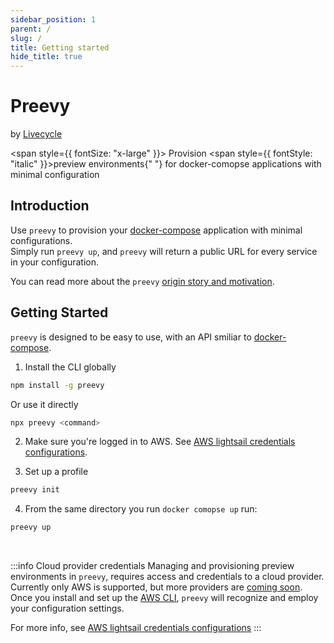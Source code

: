 ```yaml
---
sidebar_position: 1
parent: /
slug: /
title: Getting started
hide_title: true
---
```



<div>
  <h1 style={{marginTop: "1.25rem", marginBottom: "0.25rem", lineHeight: "38px"}}>
    <Logo /> Preevy
  </h1>
  <p style={{ fontSize: "14px" }}>
    by <a href="https://livecycle.io">Livecycle</a>
  </p>
</div>

<span style={{ fontSize: "x-large" }}>
  Provision <span style={{ fontStyle: "italic" }}>preview environments</span>{" "}
  for docker-comopse applications with minimal configuration
</span>

## Introduction

Use `preevy` to provision your [docker-compose](https://docs.docker.com/compose/) application with minimal configurations.<br/>
Simply run `preevy up`, and `preevy` will return a public URL for every service in your configuration.

You can read more about the `preevy` [origin story and motivation](/intro/motivation).

## Getting Started

`preevy` is designed to be easy to use, with an API smiliar to [docker-compose](https://docs.docker.com/compose/).

1. Install the CLI globally

  ```bash npm2yarn
  npm install -g preevy
  ```

  Or use it directly

  ```bash
  npx preevy <command>
  ```

2. Make sure you're logged in to AWS. See [AWS lightsail credentials configurations](http://localhost:3001/drivers/aws-lightsail#credentials-configuration).

3. Set up a profile

  ```bash
  preevy init
  ```

4. From the same directory you run `docker comopse up` run:

  ```bash
  preevy up
  ```
<br />

:::info Cloud provider credentials
Managing and provisioning preview environments in `preevy`, requires access and credentials to a cloud provider. Currently only AWS is supported, but more providers are [coming soon](/roadmap#more-cloud-drivers).  
Once you install and set up the [AWS CLI](https://aws.amazon.com/cli/), `preevy` will recognize and employ your configuration settings.


For more info, see [AWS lightsail credentials configurations](http://localhost:3001/drivers/aws-lightsail#credentials-configuration)
:::
